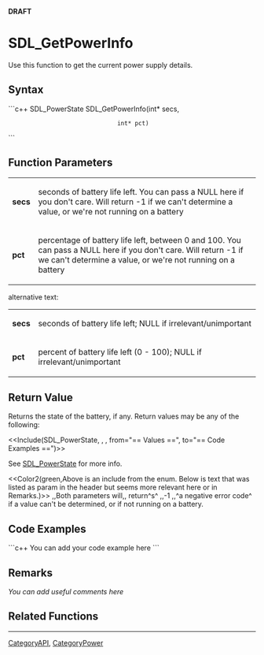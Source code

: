 <!-- pragma section-numbers off -->
<!-- pragma disable-camelcase -->
'''DRAFT'''

= SDL_GetPowerInfo =
Use this function to get the current power supply details.


== Syntax ==
```c++
SDL_PowerState SDL_GetPowerInfo(int* secs,
                                int* pct)
```

== Function Parameters ==
{|
|'''secs'''
|seconds of battery life left. You can pass a NULL here if you don't care. Will return -1 if we can't determine a value, or we're not running on a battery
|-
|'''pct'''
|percentage of battery life left, between 0 and 100. You can pass a NULL here if you don't care. Will return -1 if we can't determine a value, or we're not running on a battery
|}

alternative text:
{|
|'''secs'''
|seconds of battery life left; NULL if irrelevant/unimportant
|-
|'''pct'''
|percent of battery life left (0 - 100); NULL if irrelevant/unimportant
|}

== Return Value ==
Returns the state of the battery, if any.  Return values may be any of the following:

<<Include(SDL_PowerState, , , from="== Values ==", to="== Code Examples ==")>>

See [[SDL_PowerState]] for more info.

<<Color2(green,Above is an include from the enum.  Below is text that was listed as param in the header but seems more relevant here or in Remarks.)>>
,,Both parameters will,, return^s^ ,,-1 ,,^a negative error code^ if a value can't be determined, or if not running on a battery.

== Code Examples ==
```c++
You can add your code example here
```

== Remarks ==
''You can add useful comments here''

== Related Functions ==

----
[[CategoryAPI]], [[CategoryPower]]
